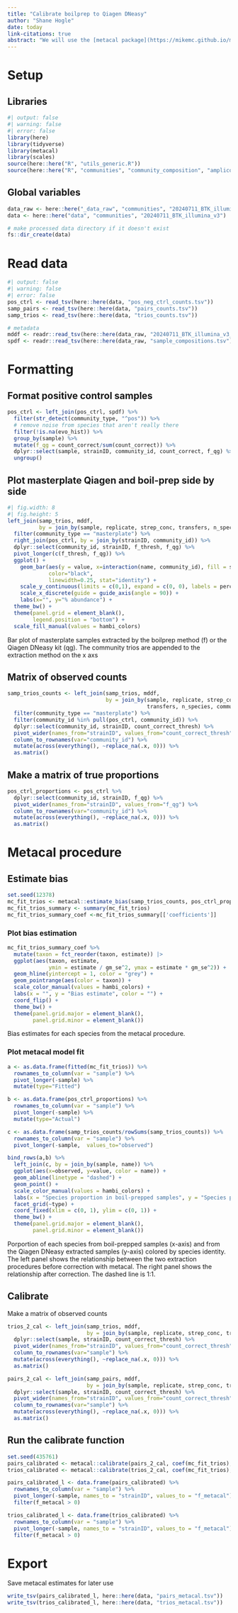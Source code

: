```yaml
---
title: "Calibrate boilprep to Qiagen DNeasy"
author: "Shane Hogle"
date: today
link-citations: true
abstract: "We will use the [metacal package](https://mikemc.github.io/metacal/) for estimating bias and performing calibration in the special case where the bias of all the taxa of interest can be directly measured from the control sample. Since samples extracted by Qiagen and by boil are exactly the same we can estimate scaling factors to produce corrected relative abundance for other samples. Publication: [Consistent and correctable bias in metagenomic sequencing experiments](https://elifesciences.org/articles/46923)"
---
```


# Setup

## Libraries

```r
#| output: false
#| warning: false
#| error: false
library(here)
library(tidyverse)
library(metacal)
library(scales)
source(here::here("R", "utils_generic.R"))
source(here::here("R", "communities", "community_composition", "amplicon", "utils_amplicon.R"))
```

## Global variables

```r
data_raw <- here::here("_data_raw", "communities", "20240711_BTK_illumina_v3")
data <- here::here("data", "communities", "20240711_BTK_illumina_v3")

# make processed data directory if it doesn't exist
fs::dir_create(data)
```

# Read data

```r
#| output: false
#| warning: false
#| error: false
pos_ctrl <- read_tsv(here::here(data, "pos_neg_ctrl_counts.tsv"))
samp_pairs <- read_tsv(here::here(data, "pairs_counts.tsv"))
samp_trios <- read_tsv(here::here(data, "trios_counts.tsv"))

# metadata
mddf <- readr::read_tsv(here::here(data_raw, "20240711_BTK_illumina_v3_metadata.tsv"))
spdf <- readr::read_tsv(here::here(data_raw, "sample_compositions.tsv"))
```

# Formatting

## Format positive control samples

```r
pos_ctrl <- left_join(pos_ctrl, spdf) %>% 
  filter(str_detect(community_type, "^pos")) %>%
  # remove noise from species that aren't really there
  filter(!is.na(evo_hist)) %>% 
  group_by(sample) %>% 
  mutate(f_qg = count_correct/sum(count_correct)) %>% 
  dplyr::select(sample, strainID, community_id, count_correct, f_qg) %>% 
  ungroup()
```

## Plot masterplate Qiagen and boil-prep side by side

::: {#fig-01}
```r
#| fig.width: 8
#| fig.height: 5
left_join(samp_trios, mddf,
          by = join_by(sample, replicate, strep_conc, transfers, n_species, community_type, plate_well)) %>% 
  filter(community_type == "masterplate") %>% 
  right_join(pos_ctrl, by = join_by(strainID, community_id)) %>% 
  dplyr::select(community_id, strainID, f_thresh, f_qg) %>% 
  pivot_longer(c(f_thresh, f_qg)) %>% 
  ggplot() +
    geom_bar(aes(y = value, x=interaction(name, community_id), fill = strainID), 
             color="black",
             linewidth=0.25, stat="identity") +
    scale_y_continuous(limits = c(0,1), expand = c(0, 0), labels = percent) +
    scale_x_discrete(guide = guide_axis(angle = 90)) +
    labs(x="", y="% abundance") +
  theme_bw() + 
  theme(panel.grid = element_blank(),
        legend.position = "bottom") +
  scale_fill_manual(values = hambi_colors)
```
Bar plot of masterplate samples extracted by the boilprep method (f) or the Qiagen DNeasy kit (qg). The community trios are appended to the extraction method on the x axs
:::

## Matrix of observed counts

```r
samp_trios_counts <- left_join(samp_trios, mddf,
                               by = join_by(sample, replicate, strep_conc, 
                                            transfers, n_species, community_type, plate_well)) %>% 
  filter(community_type == "masterplate") %>% 
  filter(community_id %in% pull(pos_ctrl, community_id)) %>% 
  dplyr::select(community_id, strainID, count_correct_thresh) %>% 
  pivot_wider(names_from="strainID", values_from="count_correct_thresh") %>% 
  column_to_rownames(var="community_id") %>% 
  mutate(across(everything(), ~replace_na(.x, 0))) %>% 
  as.matrix()
```

## Make a matrix of true proportions

```r
pos_ctrl_proportions <- pos_ctrl %>% 
  dplyr::select(community_id, strainID, f_qg) %>%
  pivot_wider(names_from="strainID", values_from="f_qg") %>% 
  column_to_rownames(var="community_id") %>% 
  mutate(across(everything(), ~replace_na(.x, 0))) %>% 
  as.matrix()
```

# Metacal procedure

## Estimate bias

```r
set.seed(12378)
mc_fit_trios <- metacal::estimate_bias(samp_trios_counts, pos_ctrl_proportions, 1, boot=TRUE)
mc_fit_trios_summary <- summary(mc_fit_trios)
mc_fit_trios_summary_coef <-mc_fit_trios_summary[['coefficients']]
```

### Plot bias estimation

::: {#fig-02}
```r
mc_fit_trios_summary_coef %>% 
  mutate(taxon = fct_reorder(taxon, estimate)) |> 
  ggplot(aes(taxon, estimate, 
             ymin = estimate / gm_se^2, ymax = estimate * gm_se^2)) +
  geom_hline(yintercept = 1, color = "grey") +
  geom_pointrange(aes(color = taxon)) +
  scale_color_manual(values = hambi_colors) +
  labs(x = "", y = "Bias estimate", color = "") +
  coord_flip() + 
  theme_bw() +
  theme(panel.grid.major = element_blank(),
        panel.grid.minor = element_blank())
```
Bias estimates for each species from the metacal procedure.
:::

### Plot metacal model fit

```r
a <- as.data.frame(fitted(mc_fit_trios)) %>% 
  rownames_to_column(var = "sample") %>% 
  pivot_longer(-sample) %>% 
  mutate(type="Fitted")

b <- as.data.frame(pos_ctrl_proportions) %>% 
  rownames_to_column(var = "sample") %>% 
  pivot_longer(-sample) %>% 
  mutate(type="Actual")

c <- as.data.frame(samp_trios_counts/rowSums(samp_trios_counts)) %>% 
  rownames_to_column(var = "sample") %>% 
  pivot_longer(-sample,  values_to="observed")
```


::: {#fig-03}
```r
bind_rows(a,b) %>% 
  left_join(c, by = join_by(sample, name)) %>% 
  ggplot(aes(x=observed, y=value, color = name)) +
  geom_abline(linetype = "dashed") +
  geom_point() +
  scale_color_manual(values = hambi_colors) +
  labs(x = "Species proportion in boil-prepped samples", y = "Species proportion in Qiagen-prepped samples", color = "") +
  facet_grid(~type) + 
  coord_fixed(xlim = c(0, 1), ylim = c(0, 1)) + 
  theme_bw() +
  theme(panel.grid.major = element_blank(),
        panel.grid.minor = element_blank())
```
Porportion of each species from boil-prepped samples (x-axis) and from the Qiagen DNeasy extracted samples (y-axis) colored by species identity. The left panel shows the relationship between the two extraction procedures before correction with metacal. The right panel shows the relationship after correction. The dashed line is 1:1. 
:::


## Calibrate

Make a matrix of observed counts
```r
trios_2_cal <- left_join(samp_trios, mddf, 
                         by = join_by(sample, replicate, strep_conc, transfers, n_species, community_type, plate_well)) %>% 
  dplyr::select(sample, strainID, count_correct_thresh) %>% 
  pivot_wider(names_from="strainID", values_from="count_correct_thresh") %>% 
  column_to_rownames(var="sample") %>% 
  mutate(across(everything(), ~replace_na(.x, 0))) %>%
  as.matrix()

pairs_2_cal <- left_join(samp_pairs, mddf, 
                         by = join_by(sample, replicate, strep_conc, transfers, n_species, community_type, plate_well)) %>% 
  dplyr::select(sample, strainID, count_correct_thresh) %>% 
  pivot_wider(names_from="strainID", values_from="count_correct_thresh") %>% 
  column_to_rownames(var="sample") %>% 
  mutate(across(everything(), ~replace_na(.x, 0))) %>%
  as.matrix()
```

## Run the calibrate function

```r
set.seed(435761)
pairs_calibrated <- metacal::calibrate(pairs_2_cal, coef(mc_fit_trios), margin=1)
trios_calibrated <- metacal::calibrate(trios_2_cal, coef(mc_fit_trios), margin=1)
```


```r
pairs_calibrated_l <- data.frame(pairs_calibrated) %>% 
  rownames_to_column(var = "sample") %>% 
  pivot_longer(-sample, names_to = "strainID", values_to = "f_metacal") %>% 
  filter(f_metacal > 0)

trios_calibrated_l <- data.frame(trios_calibrated) %>% 
  rownames_to_column(var = "sample") %>% 
  pivot_longer(-sample, names_to = "strainID", values_to = "f_metacal") %>% 
  filter(f_metacal > 0)
```

# Export

Save metacal estimates for later use
```r
write_tsv(pairs_calibrated_l, here::here(data, "pairs_metacal.tsv"))
write_tsv(trios_calibrated_l, here::here(data, "trios_metacal.tsv"))
```
